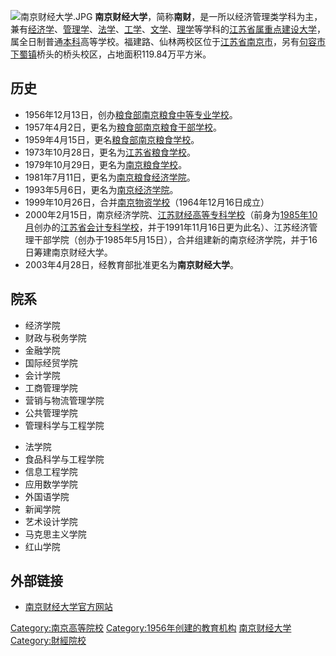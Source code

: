 {{Refimprove|time=2022-03-24T08:08:38+00:00}}
{{coord|32|05|16.92|N|118|45|16.46|E|type:landmark|display=title}}
{{Infobox University
| Name = 南京财经大学
| EnglishName = Nanjing University of Finance and Economics
| SealImage = [[File:Nanjing_University_of_Finance_and_Economics.jpg|200px]]
| SealInfo = 南京财经大学校徽
| Motto = 自谦 自信 务实 超越
| Established = 
| Type = 公立大学
| 书记 = 张利民
| President = 程永波
| Location = {{CHN}}[[江苏省|江苏省]]
* [[南京市|南京市]][[仙林大学城|仙林大学城]]文苑路3号<small>（仙林校区）</small>
* [[南京市|南京市]][[鼓楼区_(南京市)|鼓楼区]]铁路北街128号<small>（福建路校区）</small>
* [[镇江市|镇江市]]桥头<small>（桥头校区）</small>
| Campus = 仙林校区、福建路校区、桥头校区
| AreaTotal = 
| Department = 
| Faculty = 在职教职工1680人，专任教师1042人，其中教授152人，副教授415人；教师中具有研究生学位的636人，其中博士247人。
| Professor = 
| Associate Professor = 
| Assistant Professor = 
| Lecturer = 
| Student = 普通本科在校学生15000余人，硕士研究生2200余人，红山学院在校学生8000余人，继续教育在籍学生6000余人。
| Undergraduate = 
| Postgraduate = 
| Website = http://www.nufe.edu.cn/|
}}
{{Portal|大學|Education - Grad Hat.svg}}
[[File:南京财经大学.JPG|thumb]]
'''南京财经大学'''，简称'''南财'''，是一所以经济管理类学科为主，兼有[[经济学|经济学]]、[[管理学|管理学]]、[[法学|法学]]、[[工学|工学]]、[[文学|文学]]、[[理学|理学]]等学科的[[江苏省属重点建设大学|江苏省属重点建设大学]]，属全日制普通[[本科|本科]]高等学校。福建路、仙林两校区位于[[江苏省|江苏省]][[南京市|南京市]]，另有[[句容市|句容市]][[下蜀镇|下蜀镇]]桥头的桥头校区，占地面积119.84万平方米。

== 历史 ==
*1956年12月13日，创办[[粮食部南京粮食中等专业学校|粮食部南京粮食中等专业学校]]。
*1957年4月2日，更名为[[粮食部南京粮食干部学校|粮食部南京粮食干部学校]]。
*1959年4月15日，更名[[粮食部南京粮食学校|粮食部南京粮食学校]]。
*1973年10月28日，更名为[[江苏省粮食学校|江苏省粮食学校]]。
*1979年10月29日，更名为[[南京粮食学校|南京粮食学校]]。
*1981年7月11日，更名为[[南京粮食经济学院|南京粮食经济学院]]。
*1993年5月6日，更名为[[南京经济学院|南京经济学院]]。
*1999年10月26日，合并[[南京物资学校|南京物资学校]]（1964年12月16日成立）
*2000年2月15日，南京经济学院、[[江苏财经高等专科学校|江苏财经高等专科学校]]（前身为[[1985年10月|1985年10月]]创办的[[江苏省会计专科学校|江苏省会计专科学校]]，并于1991年11月16日更为此名）、江苏经济管理干部学院（创办于1985年5月15日），合并组建新的南京经济学院，并于16日筹建南京财经大学。
*2003年4月28日，经教育部批准更名为'''南京财经大学'''。

==院系==
{{col-begin}}
{{col-break}}
*经济学院
*财政与税务学院
*金融学院
*国际经贸学院
*会计学院
*工商管理学院
*营销与物流管理学院
*公共管理学院
*管理科学与工程学院
{{col-break}}
*法学院
*食品科学与工程学院
*信息工程学院
*应用数学学院
*外国语学院
*新闻学院
*艺术设计学院
*马克思主义学院
*红山学院
{{col-end}}

==外部链接==
{{commonscat|Nanjing University of Finance and Economics}}
*[http://www.nufe.edu.cn/ 南京财经大学官方网站] {{Wayback|url=http://www.nufe.edu.cn/ |date=20201126045319 }}

{{仙林大学城}}
{{江苏各地区高校教学联合体}}
{{江苏高水平大学建设高校}}
{{江苏高等院校}}
{{中华人民共和国省部共建制高等院校}}
{{南京}}
[[Category:南京高等院校|Category:南京高等院校]]
[[Category:1956年创建的教育机构|Category:1956年创建的教育机构]]
[[Category:南京财经大学|]]
[[Category:財經院校|Category:財經院校]]